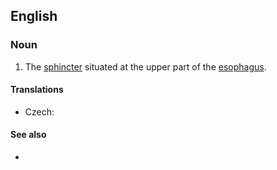 ==English==
{{wikipedia}}

===Noun===
{{en-noun|head=[[upper]] [[esophageal]] [[sphincter]]}}

# {{label|en|anatomy}} The [[sphincter]] situated at the upper part of the [[esophagus]].

====Translations====
{{trans-top|sphincter}}
* Czech: {{t|cs|horní jícnový svěrač|m}}
{{trans-mid}}
{{trans-bottom}}

====See also====
* {{l|en|lower esophageal sphincter}}